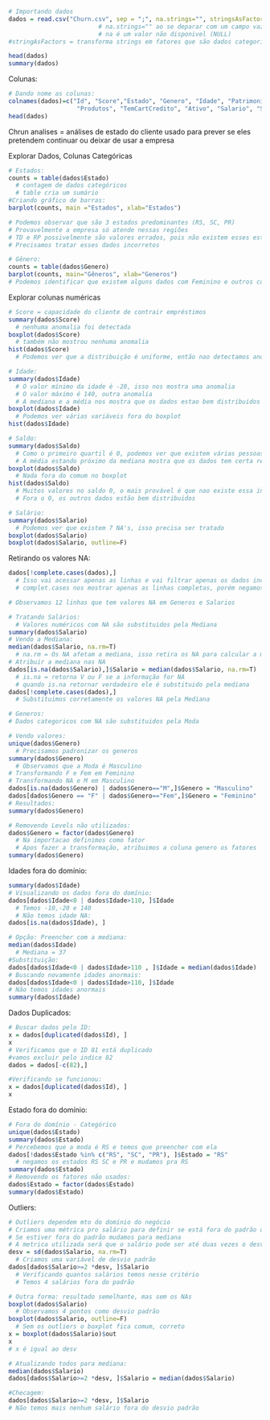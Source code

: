 ```{r}
# Importando dados 
dados = read.csv("Churn.csv", sep = ";", na.strings="", stringsAsFactors = T)
                         # na.strings="" ao se deparar com um campo vazio ele será importado como NA
                         # na é um valor não disponivel (NULL)
#stringAsFactors = transforma strings em fatores que são dados categoricos com domínio, ou seja, tem um determinado conjunto de valores 

head(dados)
summary(dados)
```

Colunas:
```{r}
# Dando nome as colunas: 
colnames(dados)=c("Id", "Score","Estado", "Genero", "Idade", "Patrimonio", "Saldo",
                   "Produtos", "TemCartCredito", "Ativo", "Salario", "Saiu"  )
head(dados)
```
Chrun analises = análises de estado do cliente usado para prever se eles pretendem continuar ou deixar de usar a empresa

Explorar Dados, Colunas Categóricas
```{r}
# Estados: 
counts = table(dados$Estado)
  # contagem de dados categóricos 
  # table cria um sumário 
#Criando gráfico de barras:
barplot(counts, main ="Estados", xlab="Estados")

# Podemos observar que são 3 estados predominantes (RS, SC, PR)
# Provavelmente a empresa só atende nessas regiões 
# TD e RP possivelmente são valores errados, pois não existem esses estados 
# Precisamos tratar esses dados incorretos 

# Gênero: 
counts = table(dados$Genero)
barplot(counts, main="Gêneros", xlab="Generos")
# Podemos identificar que existem alguns dados com Feminino e outros com Fem, isso precisa ser resolvido para que ambos sejam o mesmo 
```

Explorar colunas numéricas 
```{r}
# Score = capacidade do cliente de contrair empréstimos
summary(dados$Score)
  # nenhuma anomalia foi detectada 
boxplot(dados$Score)
  # também não mostrou nenhuma anomalia
hist(dados$Score)
  # Podemos ver que a distribuição é uniforme, então nao detectamos anomalias 
```
```{r}
# Idade: 
summary(dados$Idade)
  # O valor mínimo da idade é -20, isso nos mostra uma anomalia 
  # O valor máximo é 140, outra anomalia 
  # A mediana e a média nos mostra que os dados estao bem distribuidos 
boxplot(dados$Idade)
  # Podemos ver várias variáveis fora do boxplot
hist(dados$Idade)
```
```{r}
# Saldo:
summary(dados$Saldo)
  # Como o primeiro quartil é 0, podemos ver que existem várias pessoas com saldo zero
  # A média estando próximo da mediana mostra que os dados tem certa regularidade 
boxplot(dados$Saldo)
  # Nada fora do comum no boxplot 
hist(dados$Saldo)
  # Muitos valores no saldo 0, o mais provável é que nao existe essa informação do que as pessoas não tem saldo nenhum no banco 
  # Fora o 0, os outros dados estão bem distribuidos 
```
```{r}
# Salário:
summary(dados$Salario)
  # Podemos ver que existem 7 NA's, isso precisa ser tratado
boxplot(dados$Salario)
boxplot(dados$Salario, outline=F)
```

Retirando os valores NA: 
```{r}
dados[!complete.cases(dados),]
  # Isso vai acessar apenas as linhas e vai filtrar apenas os dados incompletos 
  # complet.cases nos mostrar apenas as linhas completas, porém negamos essa função

# Observamos 12 linhas que tem valores NA em Generos e Salarios
```
```{r}
# Tratando Salários:
  # Valores numéricos com NA são substituidos pela Mediana 
summary(dados$Salario)
# Vendo a Mediana: 
median(dados$Salario, na.rm=T)
  # na.rm = Os NA afetam a mediana, isso retira os NA para calcular a mediana 
# Atribuir a mediana nas NA 
dados[is.na(dados$Salario),]$Salario = median(dados$Salario, na.rm=T)
  # is.na = retorna V ou F se a informação for NA 
  # quando is.na retornar verdadeiro ele é substituido pela mediana 
dados[!complete.cases(dados),]
  # Substituimos corretamente os valores NA pela Mediana
```
```{r}
# Generos: 
# Dados categoricos com NA são substituidos pela Moda

# Vendo valores:
unique(dados$Genero)
  # Precisamos padronizar os generos
summary(dados$Genero)
  # Observamos que a Moda é Masculino
# Transformando F e Fem em Feminino 
# Transformando NA e M em Masculino 
dados[is.na(dados$Genero) | dados$Genero=="M",]$Genero = "Masculino"
dados[dados$Genero == "F" | dados$Genero=="Fem",]$Genero = "Feminino"
# Resultados:
summary(dados$Genero)

# Removendo Levels não utilizados: 
dados$Genero = factor(dados$Genero)
  # Na importacao definimos como fator 
  # Apos fazer a transformação, atribuimos a coluna genero os fatores 
summary(dados$Genero)
```

Idades fora do domínio:
```{r}
summary(dados$Idade)
# Visualizando os dados fora do domínio:
dados[dados$Idade<0 | dados$Idade>110, ]$Idade
  # Temos -10,-20 e 140
  # Não temos idade NA: 
dados[is.na(dados$Idade), ]

# Opção: Preencher com a mediana: 
median(dados$Idade)
  # Mediana = 37
#Substituição:
dados[dados$Idade<0 | dados$Idade>110 , ]$Idade = median(dados$Idade)
# Buscando novamente idades anormais:
dados[dados$Idade<0 | dados$Idade>110, ]$Idade
# Não temos idades anormais
summary(dados$Idade)
```

Dados Duplicados: 
```{r}
# Buscar dados pelo ID: 
x = dados[duplicated(dados$Id), ]
x
# Verificamos que o ID 81 está duplicado 
#vamos excluir pelo indice 82
dados = dados[-c(82),]

#Verificando se funcionou:
x = dados[duplicated(dados$Id), ]
x
```

Estado fora do domínio:
```{r}
# Fora do domínio - Categórico 
unique(dados$Estado)
summary(dados$Estado)
# Percebemos que a moda é RS e temos que preencher com ela 
dados[!dados$Estado %in% c("RS", "SC", "PR"), ]$Estado = "RS"
  # negamos os estados RS SC e PR e mudamos pra RS
summary(dados$Estado)
# Removendo os fatores não usados:
dados$Estado = factor(dados$Estado)
summary(dados$Estado)
```

Outliers:
```{r}
# Outliers dependem mto do domínio do negócio
# Criamos uma métrica pro salário para definir se está fora do padrão ou não
# Se estiver fora do padrão mudamos para mediana 
# A metrica utilizada será que o salário pode ser até duas vezes o desvio padrão do próprio salário
desv = sd(dados$Salario, na.rm=T)
  # Criamos uma variável de desvio padrão 
dados[dados$Salario>=2 *desv, ]$Salario 
  # Verificando quantos salários temos nesse critério 
  # Temos 4 salários fora do padrão 

# Outra forma: resultado semelhante, mas sem os NAs
boxplot(dados$Salario)
  # Observamos 4 pontos como desvio padrão
boxplot(dados$Salario, outline=F)
  # Sem os outliers o boxplot fica comum, correto
x = boxplot(dados$Salario)$out
x
# x é igual ao desv 

# Atualizando todos para mediana:
median(dados$Salario)
dados[dados$Salario>=2 *desv, ]$Salario = median(dados$Salario)

#Checagem:
dados[dados$Salario>=2 *desv, ]$Salario 
# Não temos mais nenhum salário fora do desvio padrão
```

